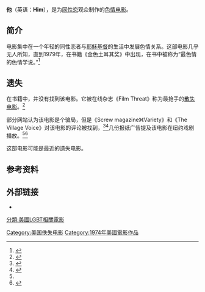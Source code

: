 {{Distinguish|牠 (電影)}}
'''他'''（英语：'''Him'''），是为[[同性戀|同性恋]]观众制作的[[色情片|色情电影]]。

==简介==
电影集中在一个年轻的同性恋者与[[耶稣|耶稣基督]]的生活中发展色情关系。这部电影几乎无人所知，直到1979年，在书籍《金色土耳其奖》中出现，在书中被称为“最色情的色情学说。”<ref>{{cite book|title=The Golden Turkey Awards: Nominees and Winners, The Worst Achievements in Hollywood History|last=Medved|first=Harry|author2=Michael Medved|year=1980|publisher=Perigree Book|location=NY|page=122}}</ref>

==遗失==
在书籍中，并没有找到该电影。它被在线杂志《Film Threat》称为最抢手的[[散失电影|散失电影]]。<ref>{{cite web|title=Film Threat's Top 10 Lost Films, Part 4|url=http://www.filmthreat.com/features/1899|accessdate=16 November 2014|author=Hall, Phil|date=March 1, 2007|archiveurl=https://web.archive.org/web/20150217005822/http://www.filmthreat.com/features/1899|archivedate=2015-02-17|dead-url=yes}}</ref>  

部分网站认为该电影是个骗局，但是《Screw magazine》《Variety》和《The Village Voice》对该电影的评论被找到，<ref name="obscurity">{{cite web|title=Lost Movie Detective: Him|url=http://obscurityandbeyond.blogspot.com/2010/02/lost-movie-detective-him-1974.html|accessdate=3 March 2010|date=February 11, 2010|work=To Obscurity and Beyond...|archive-date=2020-11-12|archive-url=https://web.archive.org/web/20201112033015/http://obscurityandbeyond.blogspot.com/2010/02/lost-movie-detective-him-1974.html|dead-url=no}}</ref><ref>{{cite web|title=HIM, Reviewed by Al Goldstein|url=http://mesmerize.proboards.com/index.cgi?board=entertainment&action=display&thread=2399|accessdate=3 March 2010|author=Anderson, Billy A.|date=December 16, 2005|work=Mesmerize|archiveurl=https://web.archive.org/web/20110715114748/http://mesmerize.proboards.com/index.cgi?board=entertainment&action=display&thread=2399|archivedate=2011-07-15|dead-url=yes}}</ref>几份报纸广告提及该电影在纽约戏剧播放。<ref name=obscurity/><ref>{{Cite web|title=FilmChat: The gay Jesus movie -- hoax, or fact?|url=http://filmchatblog.blogspot.com/2005/05/gay-jesus-movie-hoax-or-fact.html|accessdate=2019-10-13|work=filmchatblog.blogspot.com|archive-date=2019-09-13|archive-url=https://web.archive.org/web/20190913150440/http://filmchatblog.blogspot.com/2005/05/gay-jesus-movie-hoax-or-fact.html|dead-url=no}}</ref>

这部电影可能是最近的遗失电影。

==参考资料==
{{reflist}}

==外部链接==
*{{imdb title | id=1187026 | title=Him}}
[[Category:美国佚失电影|Category:美国佚失电影]]
[[Category:1974年美國電影作品|Category:1974年美國電影作品]]
[[分類:美國LGBT相關電影|分類:美國LGBT相關電影]]